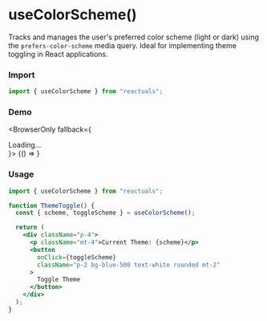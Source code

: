 # useColorScheme()

Tracks and manages the user's preferred color scheme (light or dark) using the `prefers-color-scheme` media query. Ideal for implementing theme toggling in React applications.

### Import

```jsx
import { useColorScheme } from "reactuals";
```

### Demo


<BrowserOnly fallback={<div>Loading...</div>}>
  {() => <UseColorSchemeExample />}
</BrowserOnly>

### Usage

```jsx
import { useColorScheme } from "reactuals";

function ThemeToggle() {
  const { scheme, toggleScheme } = useColorScheme();

  return (
    <div className="p-4">
      <p className="mt-4">Current Theme: {scheme}</p>
      <button
        onClick={toggleScheme}
        className="p-2 bg-blue-500 text-white rounded mt-2"
      >
        Toggle Theme
      </button>
    </div>
  );
}
```
